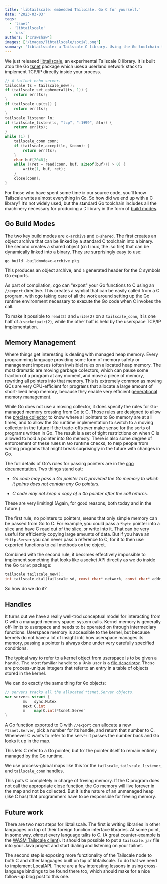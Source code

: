 ```yaml
---
title: 'libtailscale: embedded Tailscale. Go C for yourself.'
date: '2023-03-03'
tags:
  - 'tsnet'
  - 'libtailscale'
  - 'oss'
authors: ['crawshaw']
images: ['/images/libtailscale/social.png']
summary: 'libtailscale: a Tailscale C library. Using the Go toolchain to build a c-archive tsnet package that uses a userland network stack to implement TCP/IP inside a process.'
---
```


We just released
[libtailscale](https://github.com/tailscale/libtailscale),
an experimental Tailscale C library.
It is built atop the Go [tsnet](https://pkg.go.dev/tailscale.com/tsnet)
package which uses a userland network stack to implement TCP/IP
directly inside your process.

```c
// A tailnet echo server.
tailscale ts = tailscale_new();
if (tailscale_set_ephemeral(ts, 1)) {
	return err(ts);
}
if (tailscale_up(ts)) {
	return err(ts);
}
tailscale_listener ln;
if (tailscale_listen(ts, "tcp", ":1999", &ln)) {
	return err(ts);
}
while (1) {
	tailscale_conn conn;
	if (tailscale_accept(ln, &conn)) {
		return err(ts);
	}
	char buf[2048];
	while ((ret = read(conn, buf, sizeof(buf))) > 0) {
		write(1, buf, ret);
	}
	close(conn);
}
```

For those who have spent some time in our source code, you’ll know
Tailscale writes almost everything in Go.
So how did we end up with a C library?
It’s not widely used, but the standard Go toolchain includes all the
machinery necessary for producing a C library in the form of
[build modes](https://pkg.go.dev/cmd/go#hdr-Build_modes).

## Go Build Modes

The two key build modes are `c-archive` and `c-shared`.
The first creates an object archive that can be linked by a standard
C toolchain into a binary.
The second creates a shared object (on Linux, the .so file) that can
be dynamically linked into a binary.
They are surprisingly easy to use:

    go build -buildmode=c-archive pkg

This produces an object archive, and a generated header for the C
symbols Go exports.

As part of compilation, cgo can "export" your Go functions to C using
an `//export` directive.
This creates a symbol that can be easily called from a C program,
with cgo taking care of all the work around setting up the Go runtime
environment necessary to execute the Go code when C invokes the call.

To make it possible to `read(2)` and `write(2)` on a `tailscale_conn`,
it is one half of a `socketpair(2)`, while the other half is held by
the userspace TCP/IP implementation.

## Memory Management

Where things get interesting is dealing with managed heap memory.
Every programming language providing some form of memory safety or
management imposes (often invisible) rules on allocated heap memory.
The most dramatic are moving garbage collectors, which can pause some
fraction of a program at any moment, and move a piece of memory,
rewriting all pointers into that memory.
This is extremely common as moving GCs are very CPU-efficient for
programs that allocate a large amount of short-lived heap memory,
because they enable very efficient
[generational memory management](<https://en.wikipedia.org/wiki/Tracing_garbage_collection#Generational_GC_(ephemeral_GC)>).

While Go does not use a moving collector, it does specify the rules
for Go-managed memory crossing from Go to C.
Those rules are designed to allow the
[precise collector](https://en.wikipedia.org/wiki/Tracing_garbage_collection#Precise_vs._conservative_and_internal_pointers)
to know where all pointers to Go memory are at all times, and to allow
the Go runtime implementation to switch to a moving collector in the
future if the trade-offs ever make sense for the sorts of programs
written in Go.
The result is a set of tight restrictions on when C is allowed to hold
a pointer into Go memory.
There is also some degree of enforcement of these rules in Go runtime
checks, to help people from writing programs that might break
surprisingly in the future with changes in Go.

The full details of Go’s rules for passing pointers are in the
[cgo documentation](https://pkg.go.dev/cmd/cgo#hdr-Passing_pointers).
Two things stand out:

- _Go code may pass a Go pointer to C provided the Go memory to which it points does not contain any Go pointers._

- _C code may not keep a copy of a Go pointer after the call returns._

These are very limiting!
(Again, for good reasons, both today and in the future.)

The first rule, no pointers to pointers, means that only simple memory
can be passed from Go to C.
For example, you could pass a `*byte` pointer into a slice and have C
read out of the slice, or write into it.
That can be very useful for efficiently copying large amounts of data.
But if you have an `*http.Server` you can never pass a reference to C,
for it to then use exported functions to call methods on the object.

Combined with the second rule, it becomes effectively impossible to
implement something that looks like a socket API directly as we do
inside the Go `tsnet` package:

```c
tailscale tailscale_new();
int tailscale_dial(tailscale sd, const char* network, const char* addr, tailscale_conn* conn_out);
```

So how do we do it?

## Handles

It turns out we have a really well-trod conceptual model for
interacting from C with a managed memory space: system calls.
Kernel memory is generally off-limits to userspace and needs to be
operated on through intermediary functions.
Userspace memory is accessible to the kernel, but because kernels do
not have a lot of insight into how userspace manages its memory,
passing a pointer is always done under very carefully specified conditions.

The typical way to refer to a kernel object from userspace is to be
given a handle.
The most familiar handle to a Unix user is a
[file descriptor](https://en.wikipedia.org/wiki/File_descriptor).
These are process-unique integers that refer to an entry in a table
of objects stored in the kernel.

We can do exactly the same thing for Go objects:

```go
// servers tracks all the allocated *tsnet.Server objects.
var servers struct {
        mu   sync.Mutex
        next C.int
        m    map[C.int]*tsnet.Server
}
```

A Go function exported to C with `//export` can allocate a new `*tsnet.Server`,
pick a number for its handle, and return that number to C.
Whenever C wants to refer to the server it passes the number back and
Go looks it up in the map.

This lets C refer to a Go pointer, but for the pointer itself to
remain entirely managed by the Go runtime.

We use process-global maps like this for the `tailscale`,
`tailscale_listener`, and `tailscale_conn` handles.

This puts C completely in charge of freeing memory.
If the C program does not call the appropriate close function, the Go
memory will live forever in the map and not be collected.
But it is the nature of an unmanaged heap (like C has) that programmers
have to be responsible for freeing memory.

## Future work

There are two next steps for libtailscale.
The first is writing libraries in other languages on top of their
foreign function interface libraries.
At some point, in some way, _almost_ every language talks to C.
(A great counter-example is the
[WASM Tailscale client](https://tailscale.com/blog/ssh-console/)).
It should be possible to put a `tailscale.jar` file into your Java
project and start dialing and listening on your tailnet.

The second step is exposing more functionality of the Tailscale node
to both C and other languages built on top of libtailscale.
To do that we need to implement LocalAPI.
There are a few interesting lessons in using cross-language bindings
to be found there too, which should make for a nice follow-up blog post
to this one.
